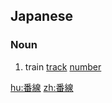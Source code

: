 ==Japanese==
{{ja-kanjitab|ばん|せん|yomi=on}}

===Noun===
{{ja-noun|ばんせん}}

# train [[track]] [[number]]

[[hu:番線]]
[[zh:番線]]